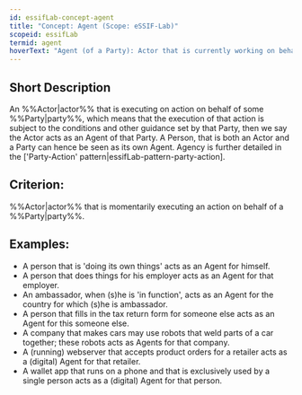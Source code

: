 ```yaml
---
id: essifLab-concept-agent
title: "Concept: Agent (Scope: eSSIF-Lab)"
scopeid: essifLab
termid: agent
hoverText: "Agent (of a Party): Actor that is currently working on behalf of a Party."
---
```


## Short Description
An %%Actor|actor%% that is executing on action on behalf of some %%Party|party%%, which means that the execution of that action is subject to the conditions and other guidance set by that Party, then we say the Actor acts as an Agent of that Party. A Person, that is both an Actor and a Party can hence be seen as its own Agent. Agency is further detailed in the ['Party-Action' pattern|essifLab-pattern-party-action].

## Criterion:
%%Actor|actor%% that is momentarily executing an action on behalf of a %%Party|party%%.

## Examples:

- A person that is 'doing its own things' acts as an Agent for himself.
- A person that does things for his employer acts as an Agent for that employer.
- An ambassador, when (s)he is 'in function', acts as an Agent for the country for which (s)he is ambassador.
- A person that fills in the tax return form for someone else acts as an Agent for this someone else.
- A company that makes cars may use robots that weld parts of a car together; these robots acts as Agents for that company. 
- A (running) webserver that accepts product orders for a retailer acts as a (digital) Agent for that retailer.
- A wallet app that runs on a phone and that is exclusively used by a single person acts as a (digital) Agent for that person.

